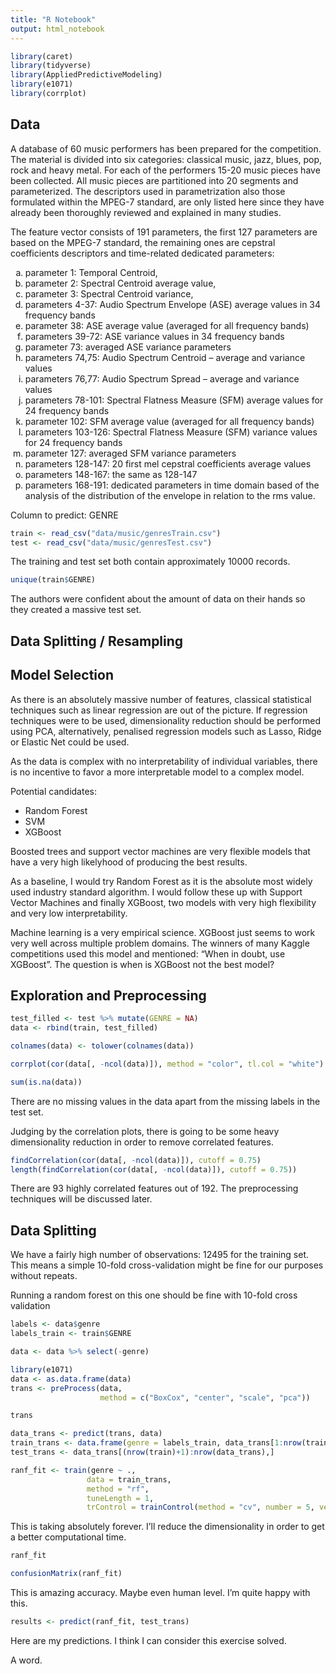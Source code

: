 ```yaml
---
title: "R Notebook"
output: html_notebook
---
```


```r
library(caret)
library(tidyverse)
library(AppliedPredictiveModeling)
library(e1071)
library(corrplot)
```

## Data

A database of 60 music performers has been prepared for the competition. The material is divided into six categories: classical music, jazz, blues, pop, rock and heavy metal. For each of the performers 15-20 music pieces have been collected. All music pieces are partitioned into 20 segments and parameterized. The descriptors used in parametrization also those formulated within the MPEG-7 standard, are only listed here since they have already been thoroughly reviewed and explained in many studies. 

The feature vector consists of 191 parameters, the first 127 parameters are based on the MPEG-7 standard, the remaining ones are cepstral coefficients descriptors and time-related dedicated parameters:

a) parameter 1: Temporal Centroid, 
b) parameter 2: Spectral Centroid average value, 
c) parameter 3: Spectral Centroid variance, 
d) parameters 4-37: Audio Spectrum Envelope (ASE) average values in 34 frequency bands
e) parameter 38: ASE average value (averaged for all frequency bands)
f) parameters 39-72: ASE variance values in 34 frequency bands
g) parameter 73: averaged ASE variance parameters
h) parameters 74,75: Audio Spectrum Centroid – average and variance values
i) parameters 76,77: Audio Spectrum Spread – average and variance values
j) parameters 78-101: Spectral Flatness Measure (SFM) average values for 24 frequency bands
k) parameter 102: SFM average value (averaged for all frequency bands)
l) parameters 103-126: Spectral Flatness Measure (SFM) variance values for 24 frequency bands
m) parameter 127: averaged SFM variance parameters
n) parameters 128-147: 20 first mel cepstral coefficients average values 
o) parameters 148-167: the same as 128-147
p) parameters 168-191: dedicated parameters in time domain based of the analysis of the distribution of the envelope in relation to the rms value.

Column to predict: GENRE


```r
train <- read_csv("data/music/genresTrain.csv")
test <- read_csv("data/music/genresTest.csv")
```


The training and test set both contain approximately 10000 records.

```r
unique(train$GENRE)
```

The authors were confident about the amount of data on their hands so they created a massive test set.

## Data Splitting / Resampling

## Model Selection

As there is an absolutely massive number of features, classical statistical techniques such as linear regression
are out of the picture. If regression techniques were to be used, dimensionality reduction should be performed
using PCA, alternatively, penalised regression models such as Lasso, Ridge or Elastic Net could be used.

As the data is complex with no interpretability of individual variables, there is no incentive to favor a more
interpretable model to a complex model.

Potential candidates:

* Random Forest
* SVM
* XGBoost

Boosted trees and support vector machines are very flexible models that have a very high likelyhood of producing
the best results. 

As a baseline, I would try Random Forest as it is the absolute most widely used industry standard algorithm. 
I would follow these up with Support Vector Machines and finally XGBoost, two models with very high flexibility
and very low interpretability.

Machine learning is a very empirical science. XGBoost just seems to work very well across multiple problem domains.
The winners of many Kaggle competitions used this model and mentioned: "When in doubt, use XGBoost".
The question is when is XGBoost not the best model?

## Exploration and Preprocessing

```r
test_filled <- test %>% mutate(GENRE = NA)
data <- rbind(train, test_filled)

colnames(data) <- tolower(colnames(data))

corrplot(cor(data[, -ncol(data)]), method = "color", tl.col = "white")
```

```r
sum(is.na(data))
```
There are no missing values in the data apart from the missing labels in the test set.

Judging by the correlation plots, there is going to be some heavy dimensionality reduction in order to remove correlated features.

```r
findCorrelation(cor(data[, -ncol(data)]), cutoff = 0.75)
length(findCorrelation(cor(data[, -ncol(data)]), cutoff = 0.75))
```

There are 93 highly correlated features out of 192. The preprocessing techniques will be discussed later.

## Data Splitting

We have a fairly high number of observations: 12495 for the training set.
This means a simple 10-fold cross-validation might be fine for our purposes without repeats.

Running a random forest on this one should be fine with 10-fold cross validation

```r
labels <- data$genre 
labels_train <- train$GENRE

data <- data %>% select(-genre)
```

```r
library(e1071)
data <- as.data.frame(data)
trans <- preProcess(data, 
                    method = c("BoxCox", "center", "scale", "pca"))
```

```r
trans
```

```r
data_trans <- predict(trans, data)
train_trans <- data.frame(genre = labels_train, data_trans[1:nrow(train),])
test_trans <- data_trans[(nrow(train)+1):nrow(data_trans),]
```


```r
ranf_fit <- train(genre ~ .,
                 data = train_trans,
                 method = "rf",
                 tuneLength = 1,
                 trControl = trainControl(method = "cv", number = 5, verboseIter = T))
```

This is taking absolutely forever. I'll reduce the dimensionality in order to get a better computational time.

```r
ranf_fit
```

```r
confusionMatrix(ranf_fit)
```
This is amazing accuracy. Maybe even human level. I'm quite happy with this.

```r
results <- predict(ranf_fit, test_trans)
```

Here are my predictions. I think I can consider this exercise solved.

A word.




